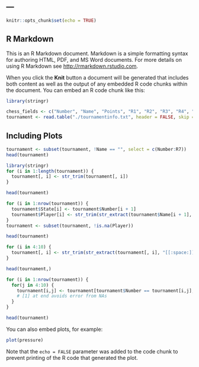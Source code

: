 ---
---

```r
knitr::opts_chunk$set(echo = TRUE)
```

## R Markdown

This is an R Markdown document. Markdown is a simple formatting syntax for authoring HTML, PDF, and MS Word documents. For more details on using R Markdown see <http://rmarkdown.rstudio.com>.

When you click the **Knit** button a document will be generated that includes both content as well as the output of any embedded R code chunks within the document. You can embed an R code chunk like this:

```r
library(stringr)

chess_fields <- c("Number", "Name", "Points", "R1", "R2", "R3", "R4", "R5", "R6", "R7", "EOL")
tournament <- read.table("./tournamentinfo.txt", header = FALSE, skip = 4, sep = "|", fill = TRUE, stringsAsFactors = FALSE, col.names = chess_fields)
```

## Including Plots


```r
tournament <- subset(tournament, !Name == "", select = c(Number:R7))
head(tournament)
```

```r
library(stringr)
for (i in 1:length(tournament)) {
  tournament[, i] <- str_trim(tournament[, i])
}
```



```r
head(tournament)
```



```r
for (i in 1:nrow(tournament)) {
  tournament$State[i] <- tournament$Number[i + 1]
  tournament$Player[i] <- str_trim(str_extract(tournament$Name[i + 1], "[[:blank:]]{1}[[:digit:]]{3,4}"))
}
tournament <- subset(tournament, !is.na(Player))
```


```r
head(tournament)
```


```r
for (i in 4:10) {
  tournament[, i] <- str_trim(str_extract(tournament[, i], "[[:space:]]+[[:digit:]]{1,2}"))
}
```

```r
head(tournament,)
```





```r
for (i in 1:nrow(tournament)) {
  for(j in 4:10) {
    tournament[i,j] <- tournament[tournament$Number == tournament[i,j],12][1]
    # [1] at end avoids error from NAs
  }
}
```


```r
head(tournament)
```

You can also embed plots, for example:

```r
plot(pressure)
```

Note that the `echo = FALSE` parameter was added to the code chunk to prevent printing of the R code that generated the plot.
